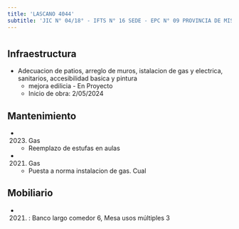```yaml
---
title: 'LASCANO 4044'
subtitle: 'JIC N° 04/18° - IFTS N° 16 SEDE - EPC N° 09 PROVINCIA DE MISIONES'
---
```


#
## Infraestructura

* Adecuacion de patios, arreglo de muros, istalacion de gas y electrica, sanitarios, accesibilidad basica y pintura 
    + mejora edilicia - En Proyecto 
    + Inicio de obra: 2/05/2024 






## Mantenimiento

*  (2023) Gas 
    + Reemplazo de estufas en aulas

*  (2021) Gas 
    + Puesta a norma instalacion de gas. Cual





## Mobiliario

*  (2021) : Banco largo comedor 6, Mesa usos múltiples 3 




